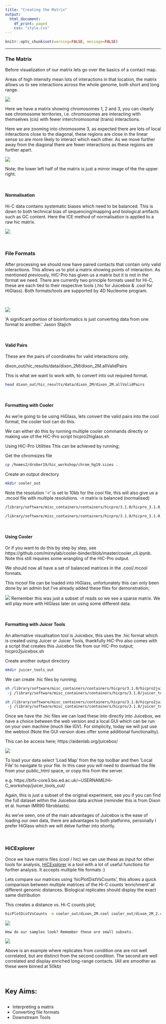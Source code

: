 ```yaml
---
title: "Creating the Matrix"
output: 
  html_document:
    df_print: paged
    css: "style.css"
---
```


<head>
<script src="https://kit.fontawesome.com/ece750edd7.js" crossorigin="anonymous"></script>
</head>

```r
knitr::opts_chunk$set(warning=FALSE, message=FALSE)
```

----

### The Matrix

Before visualization of our matrix lets go over the basics of a contact map.

Areas of high intensity mean lots of interactions in that location, the matrix allows us to see interactions across the whole genome, both short and long range.

![][cis_trans]

Here we have a matrix showing chromosomes 1, 2 and 3, you can clearly see chromosome territories, i.e. chromosomes are interacting with themselves (cis) with fewer interchromosomal (trans) interactions.

Here we are zooming into chromosome 3, as expected there are lots of local interactions close to the diagonal, these regions are close in the linear sense so are more likely to interact which each other. As we move further away from the diagonal there are fewer interactions as these regions are further apart.

![][simple]

Note; the lower left half of the matrix is just a mirror image of the the upper right.

<br>

#### Normalisation
Hi-C data contains systematic biases which need to be balanced. This is down to both technical bias of sequencing/mapping and biological artifacts such as GC content. Here the ICE method of normalisation is applied to a raw hic matrix.

![][norm]

<br>

### File Formats
After processing we should now have paired contacts that contain only valid interactions. This allows us to plot a matrix showing points of interaction. As mentioned previously, HiC-Pro has given us a matrix but it is not in the format we need. There are currently two principle formats used for Hi-C, these are each tied to their respective tools (.hic for Juicebox & .cool for HiGlass). Both formats/tools are supported by 4D Nucleome program.

<br>

![][4dn]

'A significant portion of bioinformatics is just converting data from one format to another.' Jason Stajich

<!--Matrix (triplet sparse format)
Two interacting bins and an interaction frequency.

dixon_out/hic_results/matrix/dixon_2M/raw/20000/dixon_2M_20000.matrix
28 113593 1
41 41 1
41 62970 1

These can be plotted directly, here with HiCPlotter;

#python /usr/local/HiCPlotter-master/HiCPlotter.py -tri 1 -f dixon_out/hic_results/matrix/dixon_2M/iced/1000000/dixon_2M_1000000_iced.matrix -bed dixon_out/hic_results/matrix/dixon_2M/raw/1000000/dixon_2M_1000000_abs.bed -n dixon_2M_ICE_1mb_chr1 -chr chr1 -o hicplotter_out_r1mb -r 1000000
-->

<br>

#### Valid Pairs
These are the pairs of coordinates for valid interactions only.

dixon_out/hic_results/data/dixon_2M/dixon_2M.allValidPairs

This is what we want to work with, to convert into out required format.

```bash
head dixon_out/hic_results/data/dixon_2M/dixon_2M.allValidPairs
```

<br>

#### Formatting with Cooler
As we're going to be using HiGlass, lets convert the valid pairs into the cool format, the cooler tool can do this.

We can either do this by running multiple cooler commands directly or making use of the HiC-Pro script hicpro2higlass.sh

Using HiC-Pro Utilities
This can be achieved by running;

Get the chromsizes file
```bash
cp /homes2/drober19/hic_workshop/chrom_hg19.sizes .
```

Create an output directory
```bash
mkdir cooler_out
```

Note the resolution '-r' is set to 10kb for the cool file, this will also give us a .mcool file with multiple resolutions.
-n matrix is balanced (normalised)

```bash
/library/software/misc_containers/containers/hicpro/3.1.0/hicpro_3.1.0_ubuntu.img hicpro2higlass.sh -i dixon_out/hic_results/data/dixon_2M/dixon_2M.allValidPairs -r 10000 -c chrom_hg19.sizes -p 2 -n -o cooler_out &

/library/software/misc_containers/containers/hicpro/3.1.0/hicpro_3.1.0_ubuntu.img hicpro2higlass.sh -i dixon_out/hic_results/data/dixon_2M_2/dixon_2M_2.allValidPairs -r 10000 -c chrom_hg19.sizes -p 2 -n -o cooler_out &
```

<br>

#### Using Cooler
Or if you want to do this by step by step, see https://github.com/mirnylab/cooler-binder/blob/master/cooler_cli.ipynb. Note this still requires some wrangling of the HiC-Pro output.

We should now all have a set of balanced matrices in the .cool/.mcool formats.

This mcool file can be loaded into HiGlass, unfortunately this can only been done by an admin but I've already added these files for demonstration;

![][dixon_sparse]
Remember this was just a subset of reads so we see a sparse matrix. We will play more with HiGlass later on using some different data.

<!--You can turn this off in HiGlass, by clicking options for a matrix then Configure Series/Transforms/None.

Alternative methods exist, but the differences are opaque; ICE/KR/VC Comparison -->

<br>


#### Formatting with Juicer Tools

An alternative visualisation tool is Juicebox, this uses the .hic format which is created using Juicer or Juicer Tools, thankfully HiC-Pro also comes with a script that creates this Juicebox file from our HiC-Pro output; hicpro2juicebox.sh

Create another output directory
```bash
mkdir juicer_tools_out
```

We can create .hic files by running;
```bash
sh /library/software/misc_containers/containers/hicpro/3.1.0/hicpro2juicebox.sh -i dixon_out/hic_results/data/dixon_2M/dixon_2M.allValidPairs
 -j /library/software/misc_containers/containers/hicpro/3.1.0/juicer_tools_2.13.06.jar -g hg19 -o juicer_tools_out &

sh /library/software/misc_containers/containers/hicpro/3.1.0/hicpro2juicebox.sh -i dixon_out/hic_results/data/dixon_2M/dixon_2M.allValidPairs
 -j /library/software/misc_containers/containers/hicpro/3.1.0/juicer_tools_2.13.06.jar -g hg19 -o juicer_tools_out &
```

Once we have the .hic files we can load these into directly into Juicebox, we have a choice between the web version and a local GUI which can be run on your own machine (much like IGV). For simplicity, today we will just use the webtool (Note the GUI version does offer some additional functionality).

This can be access here;
https://aidenlab.org/juicebox/

![][jb_dixon]

To load your data select 'Load Map' from the top toolbar and then 'Local File' to navigate to your file. 
In this case you will need to download the file from your public_html space, or copy this from the server.

e.g. https://bifx-core3.bio.ed.ac.uk/~USERNAME/Hi-C_workshop/juicer_tools_out/

Again, this is just a subset of the original experiment, see you if you can find the full dataset within the Juicebox data archive (reminder this is from Dixon et al. human IMR90 fibroblasts). 

As we've seen, one of the main advantages of Juicebox is the ease of loading our own data, there are advantages to both platforms, personally I prefer HiGlass which we will delve further into shortly.

<br>

### HiCExplorer

Once we have matrix files (cool / hic) we can use these as input for other tools for analysis, [HiCExplorer](https://hicexplorer.readthedocs.io/en/latest/index.html) is a tool with a lot of useful functions for further analysis. It accepts multiple file formats :)

Lets compare our matrices using 'hicPlotDistVsCounts', this allows a quick comparison between multiple matrices of the Hi-C counts 'enrichment' at different genomic distances. Biological replicates should display the exact same distribution

This creates a distance vs. Hi-C counts plot;
```bash
hicPlotDistVsCounts -m cooler_out/dixon_2M.cool cooler_out/dixon_2M_2.cool -o counts_vs_dist.png 
```

![][counts_vs_dist_10kb_dixon]

    How do our samples look? Remember these are small subsets.

![][counts_vs_dist_example]

Above is an example where replicates from condition one are not well correlated, but are distinct from the second condition. The second are well correlated and display enriched long-range contacts. (All are smoother as these were binned at 50kb)

<br>



<div class="key-points">
<h2><i class="fas fa-thumbtack"></i>Key Aims:</h2>
##
 * Interpreting a matrix
 * Converting file formats
 * Downstream Tools
</div>
<br>


[dixon_sparse]: images/dixon_sparse.png ""
[norm]: images/norm.png ""
[cis_trans]: images/cis_trans.png ""
[simple]: images/simple.png ""
[counts_vs_dist_10kb_dixon]: images/counts_vs_dist_10kb_dixon.png ""
[counts_vs_dist_example]: images/counts_vs_dist_example.png ""
[jb_dixon]: images/jb_dixon.png ""
[4dn]: images/4dn.png ""
[name]: images/file.png ""
